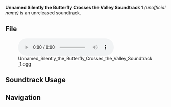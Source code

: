 {{Soundtrack Infobox
|type       = Unreleased Soundtracks
|audio      = Unnamed Silently the Butterfly Crosses the Valley Soundtrack 1.ogg
}}
'''Unnamed Silently the Butterfly Crosses the Valley Soundtrack 1''' ''(unofficial name)'' is an unreleased soundtrack.

==File==
[[File:Unnamed Silently the Butterfly Crosses the Valley Soundtrack 1.ogg|600px]]

==Soundtrack Usage==
{{Soundtrack Usage
|location          = 
|quest             = Silently the Butterfly Crosses the Valley//cutscene
|domain            = 
|eventgameplay     = 
|special_displayed = 
|special           = 
|teapot            = 
|mediaoriginal     =
}}
<!--
==Other Arrangements==
{{Files by Category Gallery|Media Using an Unreleased Arrangement of {{subst:#titleparts:{{subst:PAGENAME}}}} Soundtrack}}

==Gallery==
<gallery>
</gallery>

==Trivia==
-->
==Navigation==
{{Soundtrack Navbox|Unreleased}}